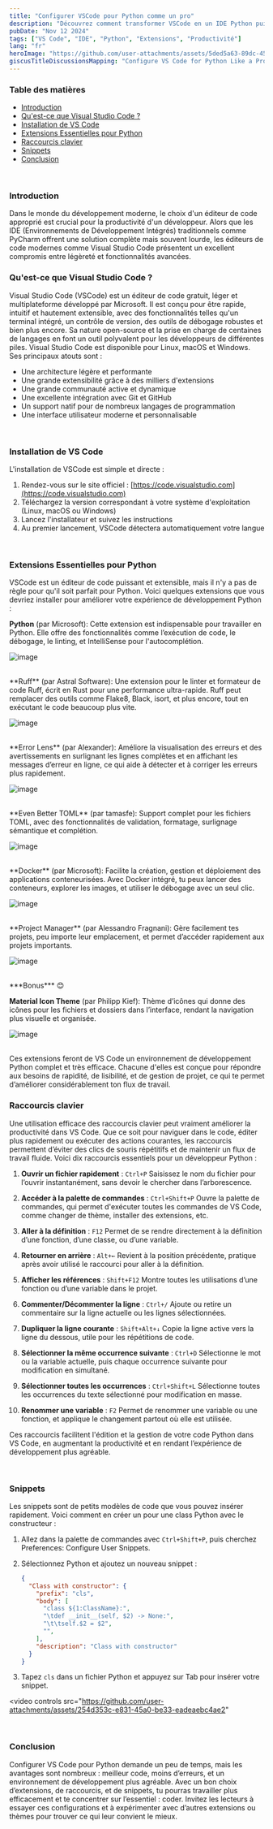 ```yaml
---
title: "Configurer VSCode pour Python comme un pro"
description: "Découvrez comment transformer VSCode en un IDE Python puissant : extensions essentielles, personnalisation, raccourcis et astuces pour coder comme un pro."
pubDate: "Nov 12 2024"
tags: ["VS Code", "IDE", "Python", "Extensions", "Productivité"]
lang: "fr"
heroImage: "https://github.com/user-attachments/assets/5ded5a63-89dc-456d-be42-89f28ad92b78"
giscusTitleDiscussionsMapping: "Configure VS Code for Python Like a Pro"
---
```


### Table des matières

- [Introduction](#introduction)
- [Qu'est-ce que Visual Studio Code ?](#quest-ce-que-visual-studio-code)
- [Installation de VS Code](#installation-de-vs-code)
- [Extensions Essentielles pour Python](#extensions-essentielles-pour-python)
- [Raccourcis clavier](#raccourcis-clavier)
- [Snippets](#snippets)
- [Conclusion](#conclusion)

<br />

### Introduction

Dans le monde du développement moderne, le choix d'un éditeur de code approprié est crucial pour la productivité d'un développeur. Alors que les IDE (Environnements de Développement Intégrés) traditionnels comme PyCharm offrent une solution complète mais souvent lourde, les éditeurs de code modernes comme Visual Studio Code présentent un excellent compromis entre légèreté et fonctionnalités avancées.

### Qu'est-ce que Visual Studio Code ?

Visual Studio Code (VSCode) est un éditeur de code gratuit, léger et multiplateforme développé par Microsoft. Il est conçu pour être rapide, intuitif et hautement extensible, avec des fonctionnalités telles qu'un terminal intégré, un contrôle de version, des outils de débogage robustes et bien plus encore. Sa nature open-source et la prise en charge de centaines de langages en font un outil polyvalent pour les développeurs de différentes piles. Visual Studio Code est disponible pour Linux, macOS et Windows. Ses principaux atouts sont :
- Une architecture légère et performante
- Une grande extensibilité grâce à des milliers d'extensions
- Une grande communauté active et dynamique
- Une excellente intégration avec Git et GitHub
- Un support natif pour de nombreux langages de programmation
- Une interface utilisateur moderne et personnalisable

<br />

### Installation de VS Code

L'installation de VSCode est simple et directe :

1. Rendez-vous sur le site officiel : [https://code.visualstudio.com](https://code.visualstudio.com)
2. Téléchargez la version correspondant à votre système d'exploitation (Linux, macOS ou Windows)
3. Lancez l'installateur et suivez les instructions
4. Au premier lancement, VSCode détectera automatiquement votre langue

<br />

### Extensions Essentielles pour Python

VSCode est un éditeur de code puissant et extensible, mais il n'y a pas de règle pour qu'il soit parfait pour Python. Voici quelques extensions que vous devriez installer pour améliorer votre expérience de développement Python :

**Python** (par Microsoft): Cette extension est indispensable pour travailler en Python. Elle offre des fonctionnalités comme l’exécution de code, le débogage, le linting, et IntelliSense pour l'autocomplétion.

![image](https://github.com/user-attachments/assets/724e7e89-f485-401b-a1a4-ea401d6f9467)

<br />
**Ruff** (par Astral Software): Une extension pour le linter et formateur de code Ruff, écrit en Rust pour une performance ultra-rapide. Ruff peut remplacer des outils comme Flake8, Black, isort, et plus encore, tout en exécutant le code beaucoup plus vite.

![image](https://github.com/user-attachments/assets/55522a22-b74f-4edc-994f-2b127fd85706)

<br />
**Error Lens** (par Alexander): Améliore la visualisation des erreurs et des avertissements en surlignant les lignes complètes et en affichant les messages d’erreur en ligne, ce qui aide à détecter et à corriger les erreurs plus rapidement.

![image](https://github.com/user-attachments/assets/b8a7c272-6551-4569-86e8-76d3ea683b39)

<br />
**Even Better TOML** (par tamasfe): Support complet pour les fichiers TOML, avec des fonctionnalités de validation, formatage, surlignage sémantique et complétion.

![image](https://github.com/user-attachments/assets/620ec263-fcce-46e1-8a3b-1308ca150d03)

<br />
**Docker** (par Microsoft): Facilite la création, gestion et déploiement des applications conteneurisées. Avec Docker intégré, tu peux lancer des conteneurs, explorer les images, et utiliser le débogage avec un seul clic.

![image](https://github.com/user-attachments/assets/f6bd42db-686d-4999-8be2-a866d0377d2a)

<br />
**Project Manager** (par Alessandro Fragnani): Gère facilement tes projets, peu importe leur emplacement, et permet d’accéder rapidement aux projets importants.

![image](https://github.com/user-attachments/assets/22ca1fa2-9211-42e2-9381-6c3a21a28401)

<br />
***Bonus*** 😊

**Material Icon Theme** (par Philipp Kief): Thème d’icônes qui donne des icônes pour les fichiers et dossiers dans l’interface, rendant la navigation plus visuelle et organisée.

![image](https://github.com/user-attachments/assets/170def08-b11c-4891-9851-43aec8f4b5f4)

<br />
Ces extensions feront de VS Code un environnement de développement Python complet et très efficace. Chacune d'elles est conçue pour répondre aux besoins de rapidité, de lisibilité, et de gestion de projet, ce qui te permet d’améliorer considérablement ton flux de travail.

<br />

### Raccourcis clavier

Une utilisation efficace des raccourcis clavier peut vraiment améliorer la productivité dans VS Code. Que ce soit pour naviguer dans le code, éditer plus rapidement ou exécuter des actions courantes, les raccourcis permettent d’éviter des clics de souris répétitifs et de maintenir un flux de travail fluide. Voici dix raccourcis essentiels pour un développeur Python :

1. **Ouvrir un fichier rapidement** : `Ctrl+P`
Saisissez le nom du fichier pour l’ouvrir instantanément, sans devoir le chercher dans l’arborescence.

2. **Accéder à la palette de commandes** : `Ctrl+Shift+P`
Ouvre la palette de commandes, qui permet d'exécuter toutes les commandes de VS Code, comme changer de thème, installer des extensions, etc.

3. **Aller à la définition** : `F12`
Permet de se rendre directement à la définition d’une fonction, d’une classe, ou d’une variable.

4. **Retourner en arrière** : `Alt+←`
Revient à la position précédente, pratique après avoir utilisé le raccourci pour aller à la définition.

5. **Afficher les références** : `Shift+F12`
Montre toutes les utilisations d’une fonction ou d’une variable dans le projet.

6. **Commenter/Décommenter la ligne** : `Ctrl+/`
Ajoute ou retire un commentaire sur la ligne actuelle ou les lignes sélectionnées.

7. **Dupliquer la ligne courante** : `Shift+Alt+↓`
Copie la ligne active vers la ligne du dessous, utile pour les répétitions de code.

8. **Sélectionner la même occurrence suivante** : `Ctrl+D`
Sélectionne le mot ou la variable actuelle, puis chaque occurrence suivante pour modification en simultané.

9. **Sélectionner toutes les occurrences** : `Ctrl+Shift+L`
Sélectionne toutes les occurrences du texte sélectionné pour modification en masse.

10. **Renommer une variable** : `F2`
Permet de renommer une variable ou une fonction, et applique le changement partout où elle est utilisée.

Ces raccourcis facilitent l'édition et la gestion de votre code Python dans VS Code, en augmentant la productivité et en rendant l’expérience de développement plus agréable.


<br />

### Snippets

Les snippets sont de petits modèles de code que vous pouvez insérer rapidement. Voici comment en créer un pour une class Python avec le constructeur :

1. Allez dans la palette de commandes avec `Ctrl+Shift+P`, puis cherchez Preferences: Configure User Snippets.

2. Sélectionnez Python et ajoutez un nouveau snippet :

    ```json
    {
      "Class with constructor": {
        "prefix": "cls",
        "body": [
          "class ${1:ClassName}:",
          "\tdef __init__(self, $2) -> None:",
          "\t\tself.$2 = $2",
          "",
        ],
        "description": "Class with constructor"
      }
    }
    ```

3. Tapez `cls` dans un fichier Python et appuyez sur Tab pour insérer votre snippet.

<video 
  controls
  src="https://github.com/user-attachments/assets/254d353c-e831-45a0-be33-eadeaebc4ae2"
></video>


<br />

### Conclusion

Configurer VS Code pour Python demande un peu de temps, mais les avantages sont nombreux : meilleur code, moins d’erreurs, et un environnement de développement plus agréable. Avec un bon choix d’extensions, de raccourcis, et de snippets, tu pourras travailler plus efficacement et te concentrer sur l’essentiel : coder. Invitez les lecteurs à essayer ces configurations et à expérimenter avec d’autres extensions ou thèmes pour trouver ce qui leur convient le mieux.
